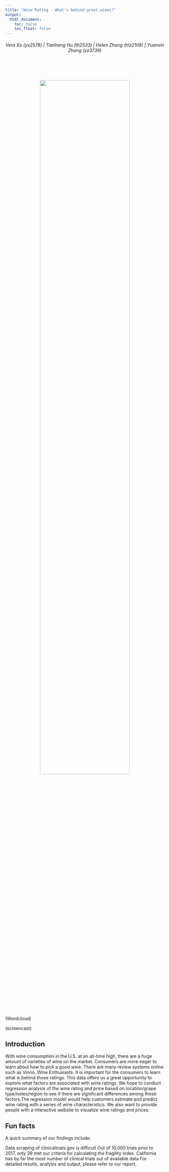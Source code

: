```yaml
---
title: "Wine Rating - What's behind great wines?"
output: 
  html_document:
    toc: false
    toc_float: false
---
```


<h6 style="text-align: center;" markdown="1">Vera Xu (yx2578) | Tianheng Hu (th2533) | Helen Zhang (hlz2108) | Yuanxin Zhang (yz3736)</h6>


<br></br>
<h6 style="text-align: center;" markdown="1"><img src="image/main_pic.jpg" style="width:75%"></h6>

(Wordcloud)

(screencast)



## Introduction

With wine consumption in the U.S. at an all-time high, there are a huge amount of varieties of wine on the market. Consumers are more eager to learn about how to pick a good wine. There are many review systems online such as Vinno, Wine Enthusiasts. It is important for the consumers to learn what is behind those ratings. This data offers us a great opportunity to explore what factors are associated with wine ratings. We hope to conduct regression analysis of the wine rating and price based on location/grape type/notes/region to see if there are significant differences among these factors.The regression model would help customers estimate and predict wine rating with a series of wine characteristics. We also want to provide people with a interactive website to visualize wine ratings and prices. 


## Fun facts
A quick summary of our findings include:

Data scraping of clinicaltrials.gov is difficult
Out of 10,000 trials prior to 2017, only 39 met our criteria for calculating the fragility index.
California has by far the most number of clinical trials out of available data
For detailed results, analysis and output, please refer to our report.



